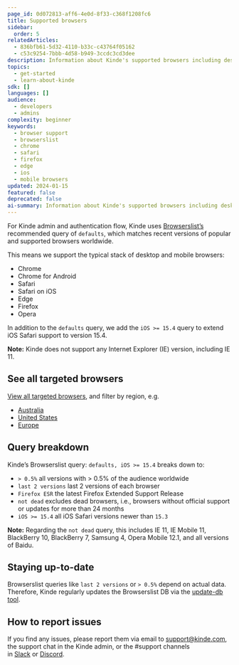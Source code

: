 ```yaml
---
page_id: 0d072813-aff6-4e0d-8f33-c368f1208fc6
title: Supported browsers
sidebar:
  order: 5
relatedArticles:
  - 836bfb61-5d32-4110-b33c-c43764f05162
  - c53c9254-7bbb-4d58-b949-3ccdc3cd3dee
description: Information about Kinde's supported browsers including desktop and mobile browsers, Browserslist configuration, and browser compatibility requirements.
topics:
  - get-started
  - learn-about-kinde
sdk: []
languages: []
audience:
  - developers
  - admins
complexity: beginner
keywords:
  - browser support
  - browserslist
  - chrome
  - safari
  - firefox
  - edge
  - ios
  - mobile browsers
updated: 2024-01-15
featured: false
deprecated: false
ai-summary: Information about Kinde's supported browsers including desktop and mobile browsers, Browserslist configuration, and browser compatibility requirements.
---
```


For Kinde admin and authentication flow, Kinde uses [Browserslist’s](https://github.com/browserslist/browserslist) recommended query of `defaults`, which matches recent versions of popular and supported browsers worldwide.

This means we support the typical stack of desktop and mobile browsers:

- Chrome
- Chrome for Android
- Safari
- Safari on iOS
- Edge
- Firefox
- Opera

In addition to the `defaults` query, we add the `iOS >= 15.4` query to extend iOS Safari support to version 15.4.

**Note:** Kinde does not support any Internet Explorer (IE) version, including IE 11.

## See all targeted browsers

[View all targeted browsers](https://browsersl.ist/?results=#q=defaults%2C+iOS+%3E%3D+15.4), and filter by region, e.g.

- [Australia](https://browsersl.ist/?results=#q=defaults%2C+iOS+%3E%3D+15.4&region=AU)
- [United States](https://browsersl.ist/?results=#q=defaults%2C+iOS+%3E%3D+15.4&region=US)
- [Europe](https://browsersl.ist/?results=#q=defaults%2C+iOS+%3E%3D+15.4&region=alt-eu)

## Query breakdown

Kinde’s Browserslist query: `defaults, iOS >= 15.4` breaks down to:

- `> 0.5%` all versions with > 0.5% of the audience worldwide
- `last 2 versions` last 2 versions of each browser
- `Firefox ESR` the latest Firefox Extended Support Release
- `not dead` excludes dead browsers, i.e., browsers without official support or updates for more than 24 months
- `iOS >= 15.4` all iOS Safari versions newer than `15.3`

**Note:** Regarding the `not dead` query, this includes IE 11, IE Mobile 11, BlackBerry 10, BlackBerry 7, Samsung 4, Opera Mobile 12.1, and all versions of Baidu.

## Staying up-to-date

Browserslist queries like `last 2 versions` or `> 0.5%` depend on actual data. Therefore, Kinde regularly updates the Browserslist DB via the [update-db tool](https://github.com/browserslist/update-db).

## How to report issues

If you find any issues, please report them via email to [support@kinde.com](mailto:support@kinde.com), the support chat in the Kinde admin, or the #support channels in [Slack](https://join.slack.com/t/thekindecommunity/shared_invite/zt-2k5i0aeet-d6Z_2qYphcNCpj0bFa4oCg) or [Discord](https://discord.gg/KdkCXRNTFn).
